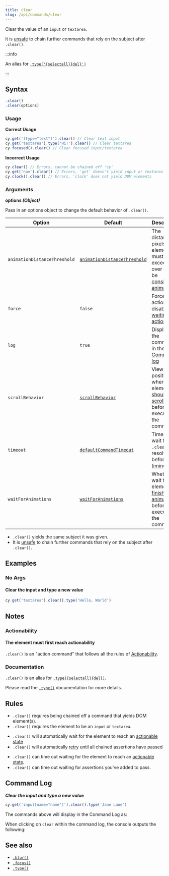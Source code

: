 ```yaml
---
title: clear
slug: /api/commands/clear
---
```


Clear the value of an `input` or `textarea`.

It is [unsafe](/app/core-concepts/retry-ability#Only-queries-are-retried) to
chain further commands that rely on the subject after `.clear()`.

:::info

An alias for [`.type('{selectall}{del}')`](/api/commands/type)

:::

## Syntax

```javascript
.clear()
.clear(options)
```

### Usage

<Icon name="check-circle" color="green" /> **Correct Usage**

```javascript
cy.get('[type="text"]').clear() // Clear text input
cy.get('textarea').type('Hi!').clear() // Clear textarea
cy.focused().clear() // Clear focused input/textarea
```

<Icon name="exclamation-triangle" color="red" /> **Incorrect Usage**

```javascript
cy.clear() // Errors, cannot be chained off 'cy'
cy.get('nav').clear() // Errors, 'get' doesn't yield input or textarea
cy.clock().clear() // Errors, 'clock' does not yield DOM elements
```

### Arguments

<Icon name="angle-right" /> **options _(Object)_**

Pass in an options object to change the default behavior of `.clear()`.

| Option                       | Default                                                                     | Description                                                                                                                                     |
| ---------------------------- | --------------------------------------------------------------------------- | ----------------------------------------------------------------------------------------------------------------------------------------------- |
| `animationDistanceThreshold` | [`animationDistanceThreshold`](/app/references/configuration#Actionability) | The distance in pixels an element must exceed over time to be [considered animating](/app/core-concepts/interacting-with-elements#Animations).  |
| `force`                      | `false`                                                                     | Forces the action, disables [waiting for actionability](#Assertions)                                                                            |
| `log`                        | `true`                                                                      | Displays the command in the [Command log](/app/core-concepts/open-mode#Command-Log)                                                             |
| `scrollBehavior`             | [`scrollBehavior`](/app/references/configuration#Actionability)             | Viewport position to where an element [should be scrolled](/app/core-concepts/interacting-with-elements#Scrolling) before executing the command |
| `timeout`                    | [`defaultCommandTimeout`](/app/references/configuration#Timeouts)           | Time to wait for `.clear()` to resolve before [timing out](#Timeouts)                                                                           |
| `waitForAnimations`          | [`waitForAnimations`](/app/references/configuration#Actionability)          | Whether to wait for elements to [finish animating](/app/core-concepts/interacting-with-elements#Animations) before executing the command.       |

<HeaderYields/>

- `.clear()` yields the same subject it was given.
- It is [unsafe](/app/core-concepts/retry-ability#Only-queries-are-retried)
  to chain further commands that rely on the subject after `.clear()`.

## Examples

### No Args

#### Clear the input and type a new value

```javascript
cy.get('textarea').clear().type('Hello, World')
```

## Notes

### Actionability

#### The element must first reach actionability

`.clear()` is an "action command" that follows all the rules of
[Actionability](/app/core-concepts/interacting-with-elements).

### Documentation

`.clear()` is an alias for
[`.type({selectall}{del})`](/api/commands/type).

Please read the [`.type()`](/api/commands/type) documentation for more details.

## Rules

<HeaderRequirements/>

- `.clear()` requires being chained off a command that yields DOM element(s).
- `.clear()` requires the element to be an `input` or `textarea`.

<HeaderAssertions/>

- `.clear()` will automatically wait for the element to reach an
  [actionable state](/app/core-concepts/interacting-with-elements)
- `.clear()` will automatically [retry](/app/core-concepts/retry-ability)
  until all chained assertions have passed

<HeaderTimeouts/>

- `.clear()` can time out waiting for the element to reach an
  [actionable state](/app/core-concepts/interacting-with-elements).
- `.clear()` can time out waiting for assertions you've added to pass.

## Command Log

**_Clear the input and type a new value_**

```javascript
cy.get('input[name="name"]').clear().type('Jane Lane')
```

The commands above will display in the Command Log as:

<DocsImage
  src="/img/api/clear/clear-input-in-cypress.png"
  alt="Command log for clear"
/>

When clicking on `clear` within the command log, the console outputs the
following:

<DocsImage
  src="/img/api/clear/one-input-cleared-in-tests.png"
  alt="console.log for clear"
/>

## See also

- [`.blur()`](/api/commands/blur)
- [`.focus()`](/api/commands/focus)
- [`.type()`](/api/commands/type)
